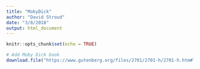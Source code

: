 ```yaml
---
title: "MobyDick"
author: "David Stroud"
date: "3/8/2018"
output: html_document
---
```


```r
knitr::opts_chunk$set(echo = TRUE)
```

```r
# Add Moby Dick book
download.file("https://www.gutenberg.org/files/2701/2701-h/2701-h.htm#link2HCH0001", "mobydick.txt")

```

